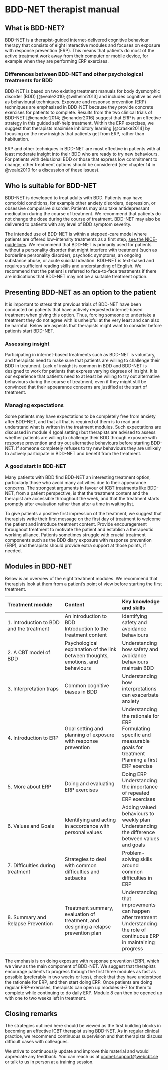 # BDD-NET therapist manual

## What is BDD-NET?

BDD-NET is a therapist-guided internet-delivered cognitive behaviour therapy that consists of eight interactive modules and focuses on exposure with response prevention (ERP). This means that patients do most of the active treatment work away from their computer or mobile device, for example when they are performing ERP exercises.

### Differences between BDD-NET and other psychological treatments for BDD

BDD-NET is based on two existing treatment manuals for body dysmorphic disorder (BDD) [@veale2010; @wilhelm2013] and includes cognitive as well as behavioural techniques. Exposure and response prevention (ERP) techniques are emphasised in BDD-NET because they provide concrete exercises for patients to complete. Results from the two clinical trials of BDD-NET [@enander2014; @enander2016] suggest that ERP is an effective strategy in this guided self-help treatment. Within the ERP exercises, we suggest that therapists maximise inhibitory learning [@craske2014] by focusing on the new insights that patients get from ERP, rather than habituation.

ERP and other techniques in BDD-NET are most effective in patients with at least moderate insight into their BDD who are ready to try new behaviours. For patients with delusional BDD or those that express low commitment to change, other treatment options should be considered (see chapter 14 in @veale2010 for a discussion of these issues).

## Who is suitable for BDD-NET

BDD-NET is developed to treat adults with BDD. Patients may have comorbid conditions, for example other anxiety disorders, depression, or obsessive compulsive disorder. Patients may also take antidepressant medication during the course of treatment. We recommend that patients do not change the dose during the course of treatment. BDD-NET may also be delivered to patients with any level of BDD symptom severity.

The intended use of BDD-NET is within a stepped-care model where patients are offered low-intensity treatments as a first step, [see the NICE-guidelines](https://www.nice.org.uk/guidance/CG31/chapter/1-Guidance#stepped-care-for-adults-young-people-and-children-with-ocd-or-bdd). We recommend that BDD-NET is primarily used for patients without a personality disorder that might interfere with treatment (such as borderline personality disorder), psychotic symptoms, an ongoing substance abuse, or acute suicidal ideation. BDD-NET is text-based and requires sufficient reading skills and understanding of English. We recommend that the patient is referred to face-to-face treatments if there are indications that BDD-NET may not be a suitable treatment option.

## Presenting BDD-NET as an option to the patient

It is important to stress that previous trials of BDD-NET have been conducted on patients that have actively requested internet-based treatment when giving this option. Thus, forcing someone to undertake a treatment they do not agree with is unhelpful at the very least and can also be harmful. Below are aspects that therapists might want to consider before patients start BDD-NET.

### Assessing insight

Participating in internet-based treatments such as BDD-NET is voluntary, and therapists need to make sure that patients are willing to challenge their BDD in treatment. Lack of insight is common in BDD and BDD-NET is designed to work for patients that express varying degrees of insight. It is our experience that patients need to at least be willing to try out alternative behaviours during the course of treatment, even if they might still be convinced that their appearance concerns are justified at the start of treatment. 

### Managing expectations

Some patients may have expectations to be completely free from anxiety after BDD-NET, and that all that is required of them is to read and understand what is written in the treatment modules. Such expectations are discussed in module 4 (goal setting) but therapists are advised to assess whether patients are willing to challenge their BDD through exposure with response prevention and try out alternative behaviours before starting BDD-NET. If someone completely refuses to try new behaviours they are unlikely to actively participate in BDD-NET and benefit from the treatment.

### A good start in BDD-NET

Many patients with BDD find BDD-NET an interesting treatment option, particularly those who avoid many activities due to their appearance concerns. The strongest arguments in favour of ICBT treatments like BDD-NET, from a patient perspective, is that the treatment content and the therapist are accessible throughout the week, and that the treatment starts promptly after evaluation rather than after a time in waiting list.

To give patients a positive first impression of the treatment, we suggest that therapists write their first message on the first day of treatment to welcome the patient and introduce treatment content. Provide encouragement throughout treatment to motivate the patient and establish a therapeutic working alliance. Patients sometimes struggle with crucial treatment components such as the BDD diary exposure with response prevention (ERP), and therapists should provide extra support at those points, if needed.

## Modules in BDD-NET

Below is an overview of the eight treatment modules. We recommend that therapists look at them from a patient's point of view before starting the first treatment.

| **Treatment module** | **Content** | **Key knowledge and skills** |
| :--- | :--- | :-- |
| 1. Introduction to BDD and the treatment | An introduction to BDD <br> Introduction to the treatment content | Identifying safety and avoidance behaviours |
| 2. A CBT model of BDD | Psychological explanation of the link between thoughts, emotions, and behaviours  | Understanding how safety and avoidance behaviours maintain BDD |
| 3. Interpretation traps | Common cognitive biases in BDD | Understanding how interpretations can exacerbate anxiety |
| 4. Introduction to ERP | Goal setting and planning of exposure with response prevention | Understanding the rationale for ERP <br> Formulating specific and measurable goals for treatment <br> Planning a first ERP exercise |
| 5. More about ERP | Doing and evaluating ERP exercises | Doing ERP <br> Understanding the importance of repeated ERP exercises |
| 6. Values and Goals | Identifying and acting in accordance with personal values | Adding valued behaviours to weekly plan <br> Understanding the difference between values and goals |
| 7. Difficulties during treatment | Strategies to deal with common difficulties and setbacks | Problem-solving skills around common difficulties in ERP |
| 8. Summary and Relapse Prevention | Treatment summary, evaluation of treatment, and designing a relapse prevention plan | Understanding that improvements can happen after treatment <br> Understanding the role of continuous ERP in maintaining progress |

The emphasis is on doing exposure with response prevention (ERP), which we view as the main component of BDD-NET. We suggest that therapists encourage patients to progress through the first three modules as fast as possible (preferably in two weeks or less), check that they have understood the rationale for ERP, and then start doing ERP. Once patients are doing regular ERP-exercises, therapists can open up modules 6-7 for them to complete while continuing to do daily ERP. Module 8 can then be opened up with one to two weeks left in treatment.

## Closing remarks

The strategies outlined here should be viewed as the first building blocks in becoming an effective ICBT therapist using BDD-NET. As in regular clinical practice, we recommend continuous supervision and that therapists discuss difficult cases with colleagues.

We strive to continuously update and improve this material and would appreciate any feedback. You can reach us at <ocdnet.support@webcbt.se> or talk to us in person at a training session.